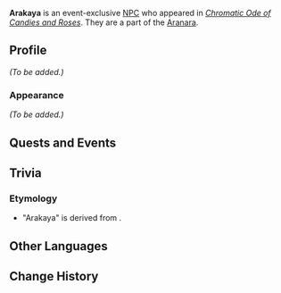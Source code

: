 {{Meta
<!-- Remove this template after adding the missing info -->
|missing_NPC_profile  = yes
}}
{{Character Infobox
|type             = Event NPC
|image            = NPC Arakaya.png
|region           = Sumeru
|location         = Sumeru
|affiliation      = 
|title            = 
|group            = Aranara

|voiceEN          = 
|voiceCN          = 
|voiceJP          = 
|voiceKR          = 
}}
'''Arakaya''' is an event-exclusive [[NPC]] who appeared in ''[[Chromatic Ode of Candies and Roses]]''. They are a part of the [[Aranara]].
<!--
==Location==
{{subst:#tag:gallery|
NPC Location {{subst:#titleparts:{{subst:PAGENAME}}}}.png{{subst:!}}{{subst:#titleparts:{{subst:PAGENAME}}}}'s location
NPC Location {{subst:#titleparts:{{subst:PAGENAME}}}} Context.png{{subst:!}}Additional context
}}
-->
==Profile==
<!--Detailed story/lore information goes here.-->
''(To be added.)''

===Appearance===
<!--Keep appearance section short and concise. Limit to 2 paragraphs with 3-4 sentences each.-->
''(To be added.)''

==Quests and Events==
{{Quests and Events}}

==Trivia==
===Etymology===
* "Arakaya" is derived from {{Lang|''kāya''|sa=काय|sa_tl=body}}.

==Other Languages==
{{Other Languages|default_hidden=1
|en      = Arakaya
|zhs     = 兰卡亚
|zhs_rm  = 
|zht     = 蘭卡亞
|zht_rm  = 
|ja      = アランカヤ
|ja_rm   = 
|ko      = 아란카야
|es      = Arakaya
|fr      = Arakaya
|ru      = Аракая
|th      = Arakaya
|vi      = Arakaya
|de      = Arakaya
|id      = Arakaya
|pt      = Arakaya
|tr      = Arakaya
|it      = Arakaya
}}

==Change History==
{{Change History|5.1}}
<!--
==References==
{{Reflist}}
-->